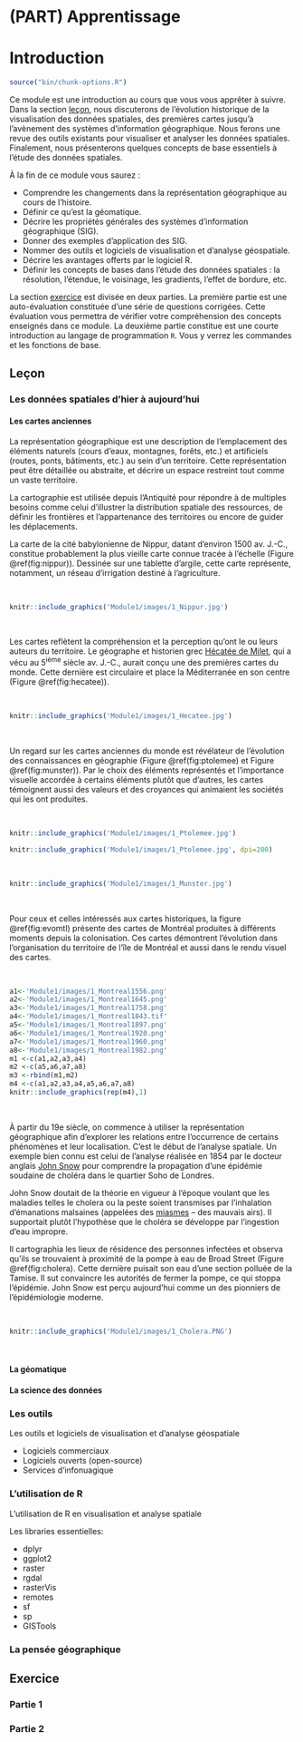 # (PART) Apprentissage {-}
# Introduction {#intro}

```r
source("bin/chunk-options.R")
```

Ce module est une introduction au cours que vous vous apprêter à suivre. Dans la section [leçon](#lecon_intro), nous discuterons de l’évolution historique de la visualisation des données spatiales, des premières cartes jusqu’à l’avènement des systèmes d’information géographique. Nous ferons une revue des outils existants pour visualiser et analyser les données spatiales. Finalement, nous présenterons quelques concepts de base essentiels à l’étude des données spatiales.

À la fin de ce module vous saurez :

-	Comprendre les changements dans la représentation géographique au cours de l’histoire.
-	Définir ce qu’est la géomatique.
-	Décrire les propriétés générales des systèmes d’information géographique (SIG). 
-	Donner des exemples d’application des SIG.
-	Nommer des outils et logiciels de visualisation et d’analyse géospatiale.
-	Décrire les avantages offerts par le logiciel R.
-	Définir les concepts de bases dans l’étude des données spatiales : la résolution, l’étendue, le voisinage, les gradients, l’effet de bordure, etc. 

La section [exercice](#ex_intro) est divisée en deux parties. La première partie est une auto-évaluation constituée d’une série de questions corrigées. Cette évaluation vous permettra de vérifier votre compréhension des concepts enseignés dans ce module. 
La deuxième partie constitue est une courte introduction au langage de programmation `R`. Vous y verrez les commandes et les fonctions de base. 


## Leçon {#lecon_intro}

### Les données spatiales d'hier à aujourd'hui {#hist}

#### Les cartes anciennes {-}

La représentation géographique est une description de l’emplacement des éléments naturels (cours d’eaux, montagnes, forêts, etc.) et artificiels (routes, ponts, bâtiments, etc.) au sein d’un territoire. Cette représentation peut être détaillée ou abstraite, et décrire un espace restreint tout comme un vaste territoire. 

La cartographie est utilisée depuis l’Antiquité pour répondre à de multiples besoins comme celui d’illustrer la distribution spatiale des ressources, de définir les frontières et l’appartenance des territoires ou encore de guider les déplacements. 

La carte de la cité babylonienne de Nippur, datant d’environ 1500 av. J.-C., constitue probablement la plus vieille carte connue tracée à l’échelle (Figure \@ref(fig:nippur)). Dessinée sur une tablette d’argile, cette carte représente, notamment, un réseau d’irrigation destiné à l’agriculture.

<br>
```r
knitr::include_graphics('Module1/images/1_Nippur.jpg')
```
<br>

Les cartes reflètent la compréhension et la perception qu’ont le ou leurs auteurs du territoire. Le géographe et historien grec [Hécatée de Milet](https://fr.wikipedia.org/wiki/H%C3%A9cat%C3%A9e_de_Milet), qui a vécu au 5^ième^ siècle av. J.-C., aurait conçu une des premières cartes du monde. Cette dernière est circulaire et place la Méditerranée en son centre (Figure \@ref(fig:hecatee)). 

<br>
```r
knitr::include_graphics('Module1/images/1_Hecatee.jpg')
```

<br>

Un regard sur les cartes anciennes du monde est révélateur de l’évolution des connaissances en géographie (Figure \@ref(fig:ptolemee) et  Figure \@ref(fig:munster)). Par le choix des éléments représentés et l’importance visuelle accordée à certains éléments plutôt que d’autres, les cartes témoignent aussi des valeurs et des croyances qui animaient les sociétés qui les ont produites. 

<br>
```r
knitr::include_graphics('Module1/images/1_Ptolemee.jpg')
```


```r
knitr::include_graphics('Module1/images/1_Ptolemee.jpg', dpi=200)
```

<br>

```r
knitr::include_graphics('Module1/images/1_Munster.jpg')
```

<br>

Pour ceux et celles intéressés aux cartes historiques, la figure \@ref(fig:evomtl) présente des cartes de Montréal produites à différents moments depuis la colonisation. Ces cartes démontrent l’évolution dans l’organisation du territoire de l’île de Montréal et aussi dans le rendu visuel des cartes.

<br>

```r
a1<-'Module1/images/1_Montreal1556.png'
a2<-'Module1/images/1_Montreal1645.png'
a3<-'Module1/images/1_Montreal1758.png'
a4<-'Module1/images/1_Montreal1843.tif'
a5<-'Module1/images/1_Montreal1897.png'
a6<-'Module1/images/1_Montreal1920.png'
a7<-'Module1/images/1_Montreal1960.png'
a8<-'Module1/images/1_Montreal1982.png'
m1 <-c(a1,a2,a3,a4)
m2 <-c(a5,a6,a7,a8)
m3 <-rbind(m1,m2)
m4 <-c(a1,a2,a3,a4,a5,a6,a7,a8)
knitr::include_graphics(rep(m4),1)
```

<br>

À partir du 19e siècle, on commence à utiliser la représentation géographique afin d’explorer les relations entre l’occurrence de certains phénomènes et leur localisation. C’est le début de l’analyse spatiale. Un exemple bien connu est celui de l’analyse réalisée en 1854 par le docteur anglais [John Snow](https://fr.wikipedia.org/wiki/John_Snow) pour comprendre la propagation d’une épidémie soudaine de choléra dans le quartier Soho de Londres.

John Snow doutait de la théorie  en vigueur à l’époque voulant que les maladies telles le cholera ou la peste soient transmises par l’inhalation d’émanations malsaines (appelées des [miasmes](https://fr.wikipedia.org/wiki/Th%C3%A9orie_des_miasmes) – des mauvais airs). Il supportait plutôt l’hypothèse que le choléra se développe par l’ingestion d’eau impropre. 

Il cartographia les lieux de résidence des personnes infectées et observa qu’ils se trouvaient à proximité de la pompe à eau de Broad Street (Figure \@ref(fig:cholera). Cette dernière puisait son eau d’une section polluée de la Tamise. Il sut convaincre les autorités de fermer la pompe, ce qui stoppa l’épidémie.  John Snow est perçu aujourd’hui comme un des pionniers de l’épidémiologie moderne.

<br>

```r
knitr::include_graphics('Module1/images/1_Cholera.PNG')
```

<br>

#### La géomatique {-}

#### La science des données {-}

### Les outils {#outils}

Les outils et logiciels de visualisation et d'analyse géospatiale

- Logiciels commerciaux
- Logiciels ouverts (open-source)
- Services d'infonuagique

### L'utilisation de R  {#outil_R}

L'utilisation de R en visualisation et analyse spatiale

Les libraries essentielles:

-	dplyr
-	ggplot2
-	raster
-	rgdal
-	rasterVis
-	remotes
-	sf
-	sp
-	GISTools


### La pensée géographique {#pensee_geo}


## Exercice {#ex_intro}

### Partie 1 {#ex_intro_partie1}

### Partie 2 {#ex_intro_partie2}


